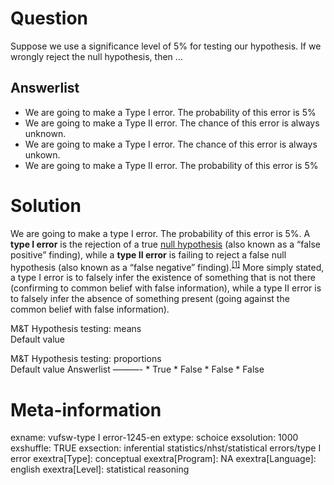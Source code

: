Question
========
Suppose we use a significance level of 5% for testing our hypothesis. If
we wrongly reject the null hypothesis, then ...

Answerlist
----------
* We are going to make a Type I error. The probability of this error is 5%
* We are going to make a Type II error. The chance of this error is always
  unknown.
* We are going to make a Type I error. The chance of this error is always
  unkown.
* We are going to make a Type II error. The probability of this error is
  5%

Solution
========





We are going to make a type I error. The probability of this error is
5%. A **type I error** is the rejection of a true [null
hypothesis](https://en.wikipedia.org/wiki/Null_hypothesis) (also known
as a "false positive" finding), while a **type II error** is failing to
reject a false null hypothesis (also known as a "false negative"
finding).<sup>[\[1\]](https://en.wikipedia.org/wiki/Type_I_and_type_II_errors#cite_note-1)</sup>
More simply stated, a type I error is to falsely infer the existence of
something that is not there (confirming to common belief with false
information), while a type II error is to falsely infer the absence of
something present (going against the common belief with false
information).





M&T Hypothesis testing: means  
Default value

M&T Hypothesis testing: proportions  
Default value
Answerlist
----------
* True
* False
* False
* False

Meta-information
================
exname: vufsw-type I error-1245-en
extype: schoice
exsolution: 1000
exshuffle: TRUE
exsection: inferential statistics/nhst/statistical errors/type I error
exextra[Type]: conceptual
exextra[Program]: NA
exextra[Language]: english
exextra[Level]: statistical reasoning

